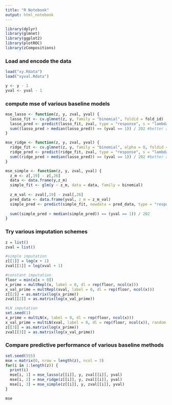```yaml
---
title: "R Notebook"
output: html_notebook
---
```




```r
library(dplyr)
library(glmnet)
library(ggplot2)
library(plotROC)
library(zCompositions)
```

### Load and encode the data

```r
load("xy.Rdata")
load("xyval.Rdata")
```

```r
y <- y - 1
yval <- yval - 1
```

### compute mse of various baseline models

```r
mse_lasso <- function(z, y, zval, yval) {
  lasso_fit <- cv.glmnet(z, y, family = "binomial", foldid = fold_id)
  lasso_pred <- predict(lasso_fit, zval, type = "response", s = "lambda.min")
  sum((lasso_pred > median(lasso_pred)) == (yval == 1)) / 202 #better accuracy
}

mse_ridge <- function(z, y, zval, yval) {
  ridge_fit <- cv.glmnet(z, y, family = "binomial", alpha = 0, foldid = fold_id)
  ridge_pred <- predict(ridge_fit, zval, type = "response", s = "lambda.min")
  sum((ridge_pred > median(lasso_pred)) == (yval == 1)) / 202 #better accuracy
}

mse_simple <- function(z, y, zval, yval) {
  z_m <- z[,19] - z[,26]
  data <- data.frame(y,z_m)
  simple_fit <- glm(y ~ z_m, data = data, family = binomial) 
  
  z_m_val <- zval[,19] - zval[,26]
  pred_data <- data.frame(yval, z_m = z_m_val)
  simple_pred <- predict(simple_fit, newdata = pred_data, type = "response")
  
  sum((simple_pred > median(simple_pred)) == (yval == 1)) / 202
}
```

### Try various imputation schemes

```r
z = list()
zval = list()

#simple imputation
z[[1]] = log(x + 1)
zval[[1]] = log(xval + 1)

#constant imputation
floor = min(x[x > 0])
x_prime = multRepl(x, label = 0, dl = rep(floor, ncol(x)))
x_val_prime = multRepl(xval, label = 0, dl = rep(floor, ncol(x)))
z[[2]] = as.matrix(log(x_prime))
zval[[2]] = as.matrix(log(x_val_prime))

#LN imputation
set.seed(1)
x_prime = multLN(x, label = 0, dl = rep(floor, ncol(x)))
x_val_prime = multLN(xval, label = 0, dl = rep(floor, ncol(x)), random = TRUE)
z[[3]] = as.matrix(log(x_prime))
zval[[3]] = as.matrix(log(x_val_prime))
```

### Compare predictive performance of various baseline methods

```r
set.seed(555)
mse = matrix(0, nrow = length(z), ncol = 3)
for(i in 1:length(z)) {
  print(i)
  mse[i, 1] = mse_lasso(z[[i]], y, zval[[i]], yval)
  mse[i, 2] = mse_ridge(z[[i]], y, zval[[i]], yval)
  mse[i, 3] = mse_simple(z[[i]], y, zval[[i]], yval)
}

mse
```